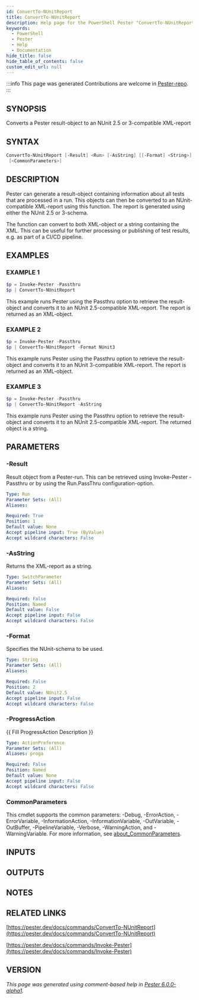 ```yaml
---
id: ConvertTo-NUnitReport
title: ConvertTo-NUnitReport
description: Help page for the PowerShell Pester "ConvertTo-NUnitReport" command
keywords:
  - PowerShell
  - Pester
  - Help
  - Documentation
hide_title: false
hide_table_of_contents: false
custom_edit_url: null
---
```


:::info This page was generated
Contributions are welcome in [Pester-repo](https://github.com/pester/pester).
:::

## SYNOPSIS

Converts a Pester result-object to an NUnit 2.5 or 3-compatible XML-report

## SYNTAX

```powershell
ConvertTo-NUnitReport [-Result] <Run> [-AsString] [[-Format] <String>] [-ProgressAction <ActionPreference>]
 [<CommonParameters>]
```

## DESCRIPTION

Pester can generate a result-object containing information about all
tests that are processed in a run.
This objects can then be converted to an
NUnit-compatible XML-report using this function.
The report is generated
using either the NUnit 2.5 or 3-schema.

The function can convert to both XML-object or a string containing the XML.
This can be useful for further processing or publishing of test results,
e.g.
as part of a CI/CD pipeline.

## EXAMPLES

### EXAMPLE 1

```powershell
$p = Invoke-Pester -Passthru
$p | ConvertTo-NUnitReport
```

This example runs Pester using the Passthru option to retrieve the result-object and
converts it to an NUnit 2.5-compatible XML-report.
The report is returned as an XML-object.

### EXAMPLE 2

```powershell
$p = Invoke-Pester -Passthru
$p | ConvertTo-NUnitReport -Format NUnit3
```

This example runs Pester using the Passthru option to retrieve the result-object and
converts it to an NUnit 3-compatible XML-report.
The report is returned as an XML-object.

### EXAMPLE 3

```powershell
$p = Invoke-Pester -Passthru
$p | ConvertTo-NUnitReport -AsString
```

This example runs Pester using the Passthru option to retrieve the result-object and
converts it to an NUnit 2.5-compatible XML-report.
The returned object is a string.

## PARAMETERS

### -Result

Result object from a Pester-run.
This can be retrieved using Invoke-Pester
-Passthru or by using the Run.PassThru configuration-option.

```yaml
Type: Run
Parameter Sets: (All)
Aliases:

Required: True
Position: 1
Default value: None
Accept pipeline input: True (ByValue)
Accept wildcard characters: False
```

### -AsString

Returns the XML-report as a string.

```yaml
Type: SwitchParameter
Parameter Sets: (All)
Aliases:

Required: False
Position: Named
Default value: False
Accept pipeline input: False
Accept wildcard characters: False
```

### -Format

Specifies the NUnit-schema to be used.

```yaml
Type: String
Parameter Sets: (All)
Aliases:

Required: False
Position: 2
Default value: NUnit2.5
Accept pipeline input: False
Accept wildcard characters: False
```

### -ProgressAction

\{\{ Fill ProgressAction Description \}\}

```yaml
Type: ActionPreference
Parameter Sets: (All)
Aliases: proga

Required: False
Position: Named
Default value: None
Accept pipeline input: False
Accept wildcard characters: False
```

### CommonParameters

This cmdlet supports the common parameters: -Debug, -ErrorAction, -ErrorVariable, -InformationAction, -InformationVariable, -OutVariable, -OutBuffer, -PipelineVariable, -Verbose, -WarningAction, and -WarningVariable. For more information, see [about_CommonParameters](http://go.microsoft.com/fwlink/?LinkID=113216).

## INPUTS

## OUTPUTS

## NOTES

## RELATED LINKS

[https://pester.dev/docs/commands/ConvertTo-NUnitReport](https://pester.dev/docs/commands/ConvertTo-NUnitReport)

[https://pester.dev/docs/commands/Invoke-Pester](https://pester.dev/docs/commands/Invoke-Pester)

## VERSION

*This page was generated using comment-based help in [Pester 6.0.0-alpha1](https://github.com/pester/pester).*
